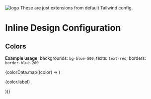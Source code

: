 
<Meta title="Get Started" />

<img src={inline2} alt="logo" className="h-20 mb-4" />
These are just extensions from default Tailwind config.

# Inline Design Configuration

## Colors

**Example usage**: backgrounds: `bg-blue-500`, texts: `text-red`, borders: `border-blue-200`

<div className="">

  <div class="grid grid-cols-10 gap-y-2 gap-x-4">
    {colorData.map((color) => (
      <div>
        <p className="!text-xs !m-0">{color.label}</p>
        <div
          className={cn(
            "flex items-center justify-center h-10 !text-sm",
            color.value
          )}
        ></div>
      </div>
    ))}
  </div>
</div>
